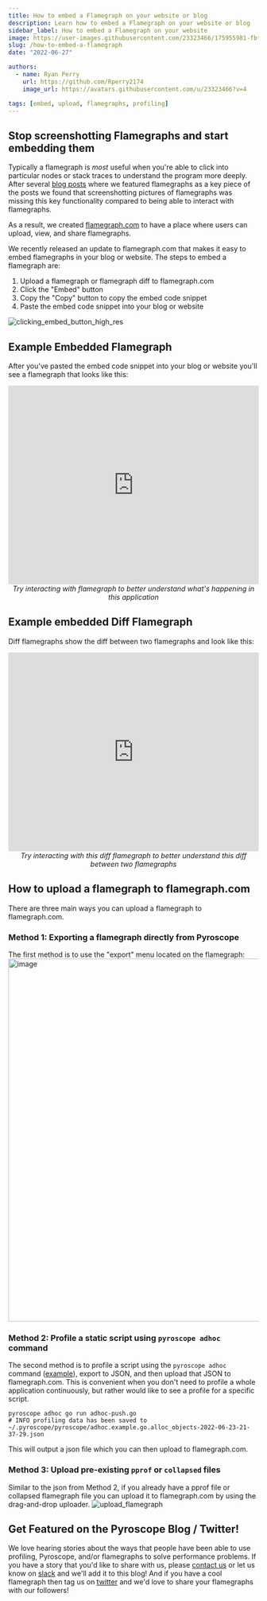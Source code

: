 ```yaml
---
title: How to embed a Flamegraph on your website or blog
description: Learn how to embed a Flamegraph on your website or blog
sidebar_label: How to embed a Flamegraph on your website
image: https://user-images.githubusercontent.com/23323466/175955981-fbf8f818-9c55-4cfa-b55e-2e851e344650.png
slug: /how-to-embed-a-flamegraph
date: "2022-06-27"

authors:
  - name: Ryan Perry
    url: https://github.com/Rperry2174
    image_url: https://avatars.githubusercontent.com/u/23323466?v=4

tags: [embed, upload, flamegraphs, profiling]
---
```


## Stop screenshotting Flamegraphs and start embedding them
Typically a flamegraph is _most_ useful when you're able to click into particular nodes or stack traces to understand the program more deeply.
After several [blog posts](/blog/profile-continuous-profiler/#performance-optimization-1-caching-the-data-in-a-hash-map) where we featured flamegraphs as a key piece of the posts we found that screenshotting pictures of
flamegraphs was missing this key functionality compared to being able to interact with flamegraphs.

As a result, we created [flamegraph.com](https://flamegraph.com) to have a place where users can upload, view, and share flamegraphs.

We recently released an update to flamegraph.com that makes it easy to embed flamegraphs in your blog or website. The steps to embed a flamegraph are:
  1. Upload a flamegraph or flamegraph diff to flamegraph.com
  2. Click the "Embed" button
  3. Copy the "Copy" button to copy the embed code snippet
  4. Paste the embed code snippet into your blog or website

![clicking_embed_button_high_res](https://user-images.githubusercontent.com/23323466/175833273-3560b1ac-4182-4b24-bd3c-dd22645158a2.gif)
<!--truncate-->

## Example Embedded Flamegraph
After you've pasted the embed code snippet into your blog or website you'll see a flamegraph that looks like this:
<iframe frameBorder="0" width="100%" height="400" src="https://flamegraph.com/share/a8c6e7a9-f360-11ec-bcfa-beb8fdeeb850/iframe?onlyDisplay=flamegraph"></iframe>
<center style={{margin:"10px 20px 20px"}}><i>Try interacting with flamegraph to better understand what's happening in this application</i></center>

## Example embedded Diff Flamegraph
Diff flamegraphs show the diff between two flamegraphs and look like this:
<iframe frameBorder="0" width="100%" height="400" src="https://flamegraph.com/share/6afa6df7-f362-11ec-bcfa-beb8fdeeb850/iframe?onlyDisplay=flamegraph"></iframe>
<center style={{margin:"10px 20px 20px"}}><i>Try interacting with this diff flamegraph to better understand this diff between two flamegraphs</i></center>

## How to upload a flamegraph to flamegraph.com
There are three main ways you can upload a flamegraph to flamegraph.com. 

### Method 1: Exporting a flamegraph directly from Pyroscope
The first method is to use the "export" menu located on the flamegraph:
<img width="730" alt="image" src="https://user-images.githubusercontent.com/23323466/175833562-fcdfc088-9377-40dd-a985-f30a5a49dc64.png"></img>

### Method 2: Profile a static script using `pyroscope adhoc` command
The second method is to profile a script using the `pyroscope adhoc` command ([example](https://github.com/pyroscope-io/pyroscope/tree/main/examples/adhoc)), export to JSON, and then upload that JSON to flamegraph.com.
This is convenient when you don't need to profile a whole application continuously, but rather would like to see a profile for a specific script.
```
pyroscope adhoc go run adhoc-push.go
# INFO profiling data has been saved to ~/.pyroscope/pyroscope/adhoc.example.go.alloc_objects-2022-06-23-21-37-29.json 
```
This will output a json file which you can then upload to flamegraph.com.

### Method 3: Upload pre-existing `pprof` or `collapsed` files
Similar to the json from Method 2, if you already have a pprof file or collapsed flamegraph file you can upload it to flamegraph.com by using the drag-and-drop uploader.
![upload_flamegraph](https://user-images.githubusercontent.com/23323466/175833667-7add384e-ebef-4193-b3e9-e2a338419286.gif)

## Get Featured on the Pyroscope Blog / Twitter!
We love hearing stories about the ways that people have been able to use profiling, Pyroscope, and/or flamegraphs to solve performance problems.
If you have a story that you'd like to share with us, please [contact us](mailto:contact@pyroscope.io) or let us know on [slack](https://pyroscope.io/slack) and we'll add it to this blog!
And if you have a cool flamegraph then tag us on [twitter](https://twitter.com/PyroscopeIO) and we'd love to share your flamegraphs with our followers!






